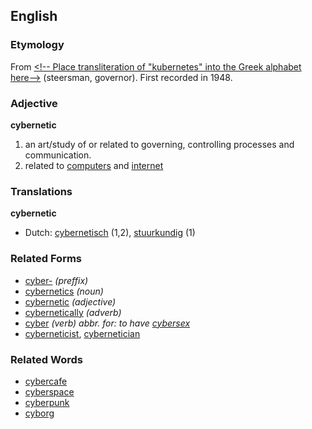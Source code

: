 ==English==
===Etymology===
From {{Gr.}} [[<!-- Place transliteration of "kubernetes" into the Greek alphabet here-->]] (steersman, governor). First recorded in 1948.

{{etystub}}
===Adjective===
'''cybernetic'''
# an art/study of or related to governing, controlling processes and communication.
# related to [[computer]]s and [[internet]]

===Translations===
'''cybernetic'''
*Dutch: [[cybernetisch]] (1,2), [[stuurkundig]] (1)

===Related Forms===
*[[cyber-]] ''(preffix)''
*[[cybernetics]] ''(noun)''
*[[cybernetic]] ''(adjective)''
*[[cybernetically]] ''(adverb)''
*[[cyber]] ''(verb) abbr. for: to have [[cybersex]]''
*[[cyberneticist]], [[cybernetician]]

===Related Words===
*[[cybercafe]]
*[[cyberspace]]
*[[cyberpunk]]
*[[cyborg]]